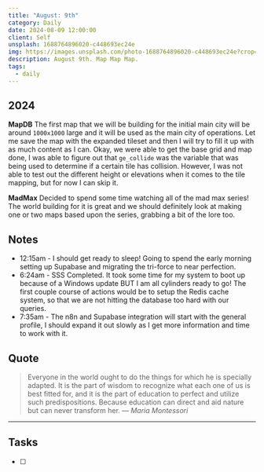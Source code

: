 ```yaml
---
title: "August: 9th"
category: Daily
date: 2024-08-09 12:00:00
client: Self
unsplash: 1688764896020-c448693ec24e
img: https://images.unsplash.com/photo-1688764896020-c448693ec24e?crop=entropy&cs=srgb&fm=jpg&ixid=MnwzNjM5Nzd8MHwxfHJhbmRvbXx8fHx8fHx8fDE2ODE3NDg2ODY&ixlib=rb-4.0.3&q=85
description: August 9th. Map Map Map.
tags:
  - daily
---
```


## 2024

**MapDB**
The first map that we will be building for the initial main city will be around `1000x1000` large and it will be used as the main city of operations.
Let me save the map with the expanded tileset and then I will try to fill it up with as much content as I can.
Okay, we were able to get the base grid and map done, I was able to figure out that `ge_collide` was the variable that was being used to determine if a certain tile has collision.
However, I was not able to test out the different height or elevations when it comes to the tile mapping, but for now I can skip it.

**MadMax**
Decided to spend some time watching all of the mad max series!
The world building for it is great and we should definitely look at making one or two maps based upon the series, grabbing a bit of the lore too.


## Notes

- 12:15am - I should get ready to sleep! Going to spend the early morning setting up Supabase and migrating the tri-force to near perfection.
- 6:24am - SSS Completed. It took some time for my system to boot up because of a Windows update BUT I am all cylinders ready to go! The first couple course of actions would be to setup the Redis cache system, so that we are not hitting the database too hard with our queries. 
- 7:35am - The n8n and Supabase integration will start with the general profile, I should expand it out slowly as I get more information and time to work with it.

## Quote

> Everyone in the world ought to do the things for which he is specially adapted. It is the part of wisdom to recognize what each one of us is best fitted for, and it is the part of education to perfect and utilize such predispositions. Because education can direct and aid nature but can never transform her.
> — <cite>Maria Montessori</cite>

---

## Tasks

- [ ]